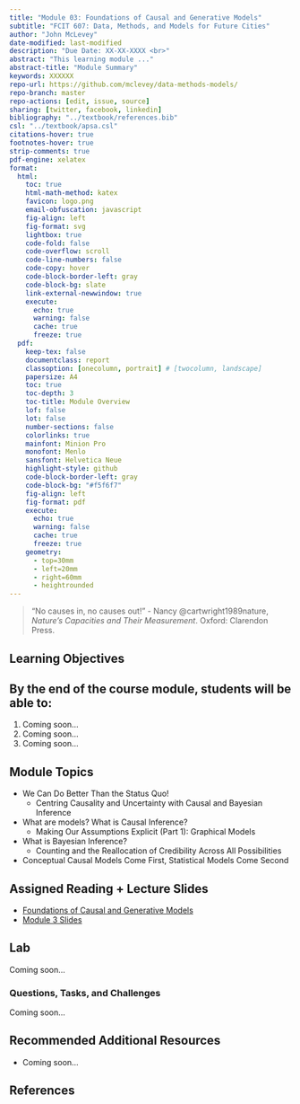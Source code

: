 ```yaml
---
title: "Module 03: Foundations of Causal and Generative Models"
subtitle: "FCIT 607: Data, Methods, and Models for Future Cities"
author: "John McLevey"
date-modified: last-modified
description: "Due Date: XX-XX-XXXX <br>"
abstract: "This learning module ..."
abstract-title: "Module Summary"
keywords: XXXXXX
repo-url: https://github.com/mclevey/data-methods-models/
repo-branch: master
repo-actions: [edit, issue, source]
sharing: [twitter, facebook, linkedin]
bibliography: "../textbook/references.bib"
csl: "../textbook/apsa.csl"
citations-hover: true
footnotes-hover: true
strip-comments: true
pdf-engine: xelatex
format:
  html:
    toc: true
    html-math-method: katex
    favicon: logo.png
    email-obfuscation: javascript
    fig-align: left
    fig-format: svg
    lightbox: true
    code-fold: false
    code-overflow: scroll
    code-line-numbers: false
    code-copy: hover
    code-block-border-left: gray 
    code-block-bg: slate
    link-external-newwindow: true
    execute:
      echo: true
      warning: false
      cache: true
      freeze: true
  pdf:
    keep-tex: false
    documentclass: report
    classoption: [onecolumn, portrait] # [twocolumn, landscape]
    papersize: A4
    toc: true
    toc-depth: 3
    toc-title: Module Overview
    lof: false
    lot: false
    number-sections: false
    colorlinks: true
    mainfont: Minion Pro
    monofont: Menlo
    sansfont: Helvetica Neue
    highlight-style: github
    code-block-border-left: gray
    code-block-bg: "#f5f6f7"
    fig-align: left
    fig-format: pdf
    execute:
      echo: true
      warning: false
      cache: true
      freeze: true
    geometry:
      - top=30mm
      - left=20mm
      - right=60mm
      - heightrounded
---
```


> “No causes in, no causes out!”
> - Nancy @cartwright1989nature, *Nature's Capacities and Their Measurement*. Oxford: Clarendon Press.

## Learning Objectives

:::{.callout-note collapse="false"}
## By the end of the course module, students will be able to: 
1. Coming soon...
2. Coming soon...
3. Coming soon...
:::

## Module Topics

- We Can Do Better Than the Status Quo! 
	- Centring Causality and Uncertainty with Causal and Bayesian Inference
- What are models? What is Causal Inference? 
  - Making Our Assumptions Explicit (Part 1): Graphical Models
- What is Bayesian Inference? 
	- Counting and the Reallocation of Credibility Across All Possibilities
- Conceptual Causal Models Come First, Statistical Models Come Second

## Assigned Reading + Lecture Slides

- [Foundations of Causal and Generative Models](../../textbook/chapters/3-causal-generative-models.qmd)
- [Module 3 Slides](../../slides/Slides-03.qmd)

## Lab

Coming soon...

### Questions, Tasks, and Challenges

Coming soon...

## Recommended Additional Resources

- Coming soon...

## References